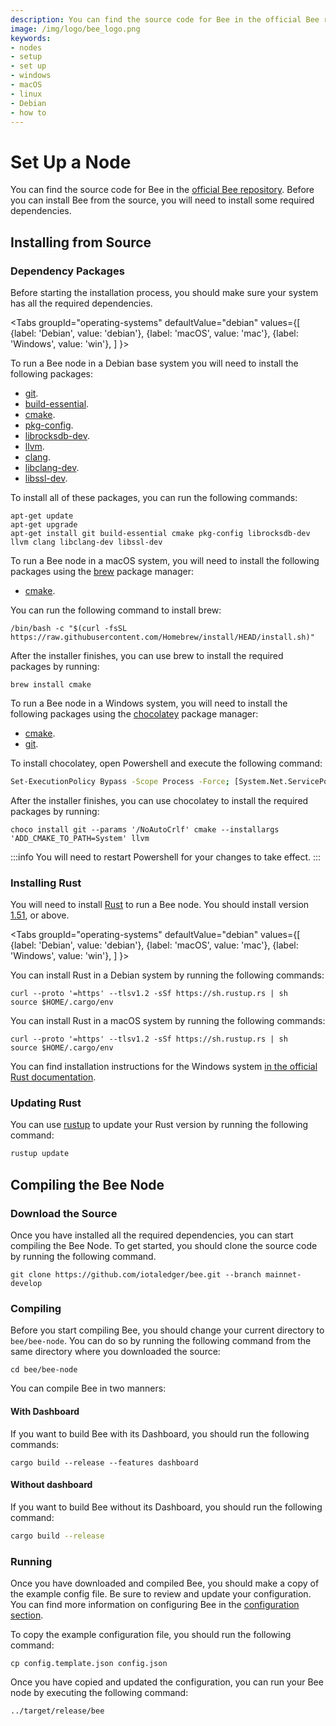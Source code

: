 ```yaml
---
description: You can find the source code for Bee in the official Bee repository. Before you can install Bee from the source, you will need to install some required dependencies.
image: /img/logo/bee_logo.png
keywords:
- nodes
- setup
- set up
- windows
- macOS
- linux
- Debian
- how to
---
```


# Set Up a Node

You can find the source code for Bee in the [official Bee repository](https://github.com/iotaledger/bee). Before you can install Bee from the source, you will need to install some required dependencies.

## Installing from Source

### Dependency Packages

Before starting the installation process, you should make sure your system has all the required dependencies.

<Tabs
groupId="operating-systems"
defaultValue="debian"
values={[
    {label: 'Debian', value: 'debian'},
    {label: 'macOS', value: 'mac'},
    {label: 'Windows', value: 'win'},
]
}>
<TabItem value="debian">

To run a Bee node in a Debian base system you will need to install the following packages:

- [git](https://git-scm.com/).
- [build-essential](https://packages.debian.org/sid/build-essential).
- [cmake](https://cmake.org/).
- [pkg-config](https://packages.debian.org/sid/pkg-config).
- [librocksdb-dev](https://packages.debian.org/sid/librocksdb-dev).
- [llvm](https://apt.llvm.org/).
- [clang](https://packages.debian.org/search?keywords=clang).
- [libclang-dev](https://packages.debian.org/unstable/libclang-dev).
- [libssl-dev](https://packages.debian.org/jessie/libssl-dev).

To install all of these packages, you can run the following commands:

```shell
apt-get update
apt-get upgrade
apt-get install git build-essential cmake pkg-config librocksdb-dev llvm clang libclang-dev libssl-dev
```

</TabItem>
<TabItem value="mac">

To run a Bee node in a macOS system, you will need to install the following packages using the [brew](https://brew.sh/) package manager:

- [cmake](https://cmake.org/).

You can run the following command to install brew:

```shell
/bin/bash -c "$(curl -fsSL https://raw.githubusercontent.com/Homebrew/install/HEAD/install.sh)"
```

After the installer finishes, you can use brew to install the required packages by running:

```shell
brew install cmake
```

</TabItem>
<TabItem value="win">

To run a Bee node in a Windows system, you will need to install the following packages using the
[chocolatey](https://chocolatey.org/) package manager:

- [cmake](https://cmake.org/).
- [git](https://git-scm.com/).

To install chocolatey, open Powershell and execute the following command:

```sh
Set-ExecutionPolicy Bypass -Scope Process -Force; [System.Net.ServicePointManager]::SecurityProtocol = [System.Net.ServicePointManager]::SecurityProtocol -bor 3072; iex ((New-Object System.Net.WebClient).DownloadString('https://chocolatey.org/install.ps1'))
```

After the installer finishes, you can use chocolatey to install the required packages by running:

```shell
choco install git --params '/NoAutoCrlf' cmake --installargs 'ADD_CMAKE_TO_PATH=System' llvm
```

:::info
You will need to restart Powershell for your changes to take effect.
:::

</TabItem>
</Tabs>

### Installing Rust

You will need to install [Rust](https://www.rust-lang.org/) to run a Bee node. You should install version [1.51](https://blog.rust-lang.org/2021/03/25/Rust-1.51.0.html), or above.

<Tabs
  groupId="operating-systems"
  defaultValue="debian"
  values={[
    {label: 'Debian', value: 'debian'},
    {label: 'macOS', value: 'mac'},
    {label: 'Windows', value: 'win'},
  ]
}>
<TabItem value="debian">

You can install Rust in a Debian system by running the following commands:

```shell
curl --proto '=https' --tlsv1.2 -sSf https://sh.rustup.rs | sh
source $HOME/.cargo/env
```

</TabItem>
<TabItem value="mac">

You can install Rust in a macOS system by running the following commands:

```shell
curl --proto '=https' --tlsv1.2 -sSf https://sh.rustup.rs | sh
source $HOME/.cargo/env
```

</TabItem>
<TabItem value="win">

You can find installation instructions for the Windows system [in the official Rust documentation](https://www.rust-lang.org/learn/get-started).

</TabItem>
</Tabs>

### Updating Rust

You can use [rustup](https://rustup.rs/) to update your Rust version by running the following command:

```sh
rustup update
```

## Compiling the Bee Node

### Download the Source

Once you have installed all the required dependencies, you can start compiling the Bee Node. To get started, you should clone the source code by running the following command.

```shell
git clone https://github.com/iotaledger/bee.git --branch mainnet-develop
```

### Compiling
Before you start compiling Bee, you should change your current directory to `bee/bee-node`. You can do so by running the following command from the same directory where you downloaded the source:

```shell
cd bee/bee-node
```

You can compile Bee in two manners:

#### With Dashboard

If you want to build Bee with its Dashboard, you should run the following commands:

```shell
cargo build --release --features dashboard
```

#### Without dashboard

If you want to build Bee without its Dashboard, you should run the following command:

```sh
cargo build --release
```

### Running

Once you have downloaded and compiled Bee, you should make a copy of the example config file. Be sure to review and update your configuration. You can find more information on configuring Bee in the [configuration section](../references/configuration.mdx).

To copy the example configuration file, you should run the following command:
```shell
cp config.template.json config.json
```

Once you have copied and updated the configuration, you can run your Bee node by executing the following command:

```shell
../target/release/bee
```
